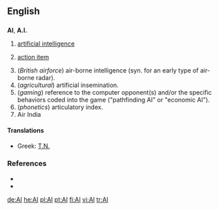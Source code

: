 {{see|ai}}

==English==
{{see|ai|Ai}}

==={{initialism}}===
'''AI''', '''A.I.'''
# {{comptheory}} [[artificial intelligence]]
# {{management}} [[action item]]
# (''British airforce'') air-borne intelligence (syn. for an early type of air-borne radar).
# (''agricultural'') artificial insemination.
# (''gaming'') reference to the computer opponent(s) and/or the specific behaviors coded into the game ("pathfinding AI" or "economic AI"). 
# (''phonetics'') articulatory index.
# Air India

====Translations====
*Greek: [[Τ.Ν.]]

===References===
* {{R:Dictionary.com|AI}}
* {{R:American Heritage 2000|AI}}

[[de:AI]]
[[he:AI]]
[[pl:AI]]
[[pt:AI]]
[[fi:AI]]
[[vi:AI]]
[[tr:AI]]